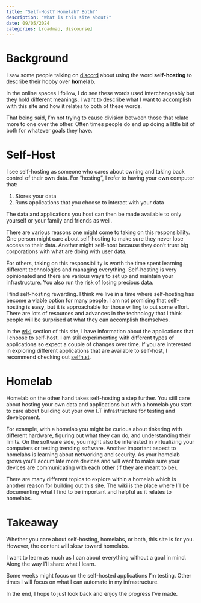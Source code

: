 ```yaml
---
title: "Self-Host? Homelab? Both?"
description: "What is this site about?"
date: 09/05/2024
categories: [roadmap, discourse]
---
```


# Background

I saw some people talking on [discord](https://discord.com/) about using the word **self-hosting** to describe their hobby over **homelab**.

In the online spaces I follow, I do see these words used interchangeably but they hold different meanings.
I want to describe what I want to accomplish with this site and how it relates to both of these words.

That being said, I'm not trying to cause division between those that relate more to one over the other.
Often times people do end up doing a little bit of both for whatever goals they have. 

# Self-Host

I see self-hosting as someone who cares about owning and taking back control of their own data.
For "hosting", I refer to having your own computer that:

1. Stores your data 
2. Runs applications that you choose to interact with your data

The data and applications you host can then be made available to only yourself or your family and friends as well. 

There are various reasons one might come to taking on this responsibility.
One person might care about self-hosting to make sure they never lose access to their data.
Another might self-host because they don't trust big corporations with what are doing with user data.

For others, taking on this responsibility is worth the time spent learning different technologies and managing everything.
Self-hosting is very opinionated and there are various ways to set up and maintain your infrastructure. 
You also run the risk of losing precious data.

I find self-hosting rewarding. 
I think we live in a time where self-hosting has become a viable option for many people.
I am not promising that self-hosting is **easy**, but it is approachable for those willing to put some effort.
There are lots of resources and advances in the technology that I think people will be surprised at what they can accomplish themselves. 

In the [wiki](/wiki/homelab/services.qmd) section of this site, I have information about the applications that I choose to self-host. 
I am still experimenting with different types of applications so expect a couple of changes over time. 
If you are interested in exploring different applications that are available to self-host, I recommend checking out [selfh.st](https://selfh.st/apps/).

# Homelab

Homelab on the other hand takes self-hosting a step further. 
You still care about hosting your own data and applications but with a homelab you start to care about building out your own I.T infrastructure for testing and development.

For example, with a homelab you might be curious about tinkering with different hardware, figuring out what they can do, and understanding their limits.
On the software side, you might also be interested in virtualizing your computers or testing trending software.
Another important aspect to homelabs is learning about networking and security. 
As your homelab grows you'll accumilate more devices and will want to make sure your devices are communicating with each other (if they are meant to be). 

There are many different topics to explore within a homelab which is another reason for building out this site.
The [wiki](/index.qmd) is the place where I'll be documenting what I find to be important and helpful as it relates to homelabs.

# Takeaway

Whether you care about self-hosting, homelabs, or both, this site is for you.
However, the content will skew toward homelabs.

I want to learn as much as I can about everything without a goal in mind.
Along the way I'll share what I learn.

Some weeks might focus on the self-hosted applications I'm testing.
Other times I will focus on what I can automate in my infrastructure.

In the end, I hope to just look back and enjoy the progress I've made. 